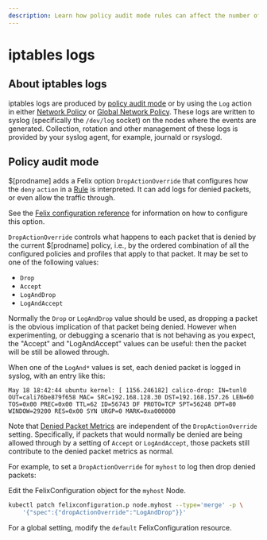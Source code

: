 ```yaml
---
description: Learn how policy audit mode rules can affect the number of iptables logs.
---
```


# iptables logs

## About iptables logs

iptables logs are produced by [policy audit mode](#policy-audit-mode) or by using the `Log` action in either
[Network Policy](../reference/resources/networkpolicy.mdx) or [Global Network Policy](../reference/resources/globalnetworkpolicy.mdx).
These logs are written to syslog (specifically the `/dev/log` socket) on the nodes where the events are generated.
Collection, rotation and other management of these logs is provided by your syslog agent, for example, journald or rsyslogd.

## Policy audit mode

$[prodname] adds a Felix option `DropActionOverride` that configures how the
`deny` `action` in a [Rule](../reference/resources/networkpolicy.mdx#rule) is interpreted.
It can add logs for denied packets, or even allow the traffic through.

See the
[Felix configuration reference](../reference/component-resources/node/felix/configuration.mdx#calico-enterprise-specific-configuration) for
information on how to configure this option.

`DropActionOverride` controls what happens to each packet that is denied by
the current $[prodname] policy, i.e., by the ordered combination of all the
configured policies and profiles that apply to that packet. It may be
set to one of the following values:

- `Drop`
- `Accept`
- `LogAndDrop`
- `LogAndAccept`

Normally the `Drop` or `LogAndDrop` value should be used, as dropping a
packet is the obvious implication of that packet being denied. However when
experimenting, or debugging a scenario that is not behaving as you expect, the
"Accept" and "LogAndAccept" values can be useful: then the packet will be
still be allowed through.

When one of the `LogAnd*` values is set, each denied packet is logged in
syslog, with an entry like this:

```
May 18 18:42:44 ubuntu kernel: [ 1156.246182] calico-drop: IN=tunl0 OUT=cali76be879f658 MAC= SRC=192.168.128.30 DST=192.168.157.26 LEN=60 TOS=0x00 PREC=0x00 TTL=62 ID=56743 DF PROTO=TCP SPT=56248 DPT=80 WINDOW=29200 RES=0x00 SYN URGP=0 MARK=0xa000000
```

Note that [Denied Packet Metrics](../operations/monitor/metrics/index.mdx) are independent of the `DropActionOverride`
setting. Specifically, if packets that would normally be denied are being
allowed through by a setting of `Accept` or `LogAndAccept`, those packets
still contribute to the denied packet metrics as normal.

For example, to set a `DropActionOverride` for `myhost` to log then drop denied packets:

Edit the FelixConfiguration object for the `myhost` Node.

```bash
kubectl patch felixconfiguration.p node.myhost --type='merge' -p \
    '{"spec":{"dropActionOverride":"LogAndDrop"}}'
```

For a global setting, modify the `default` FelixConfiguration resource.

